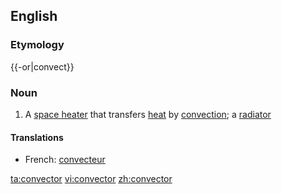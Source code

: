 {{wikipedia|dab=convector}}
==English==
===Etymology===
{{-or|convect}}

===Noun===
{{en-noun}}
# A [[space heater]] that transfers [[heat]] by [[convection]]; a [[radiator]]

====Translations====
{{top}}
*French: [[convecteur]] {{m}}
{{bottom}}

[[ta:convector]]
[[vi:convector]]
[[zh:convector]]
